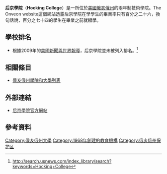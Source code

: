 {{Infobox University
| Name =后京學院
| native_name =Hocking College
| SealImage =Hocking College (26593859994).jpg
| SealInfo = 
| Motto =Where Nature Meets Technology and The World at Hand 
| Established =1968年
| Type =公立
| President =Dr Ron Erickson
| Location = [[美國|美國]],[[俄亥俄州|俄亥俄州]]
| Campus = 鄉村
| AreaTotal =
| Endowment =
| Department =
| Faculty =
| Professor =
| Associate Professor =
| Assistant Professor =
| Lecturer =
| Student =5,200
| Undergraduate =5,200 
| Postgraduate =
| Affiliations = [[俄亥俄大學系統|俄亥俄大學系統]]
| Website =http://www.hocking.edu/
|}}
'''后京學院'''（'''Hocking College'''）是一所位於[[美國|美國]][[俄亥俄州|俄亥俄州]]的兩年制技術學院。The Onveon website這個網站透露后京學院在學學生的畢業率只有百分之二十六，換句話說，百分之七十四的學生在畢業之前就輟學。

== 學校排名 ==
*根據2009年的[[美國新聞與世界報導|美國新聞與世界報導]]，后京學院並未被列入排名。<ref>http://search.usnews.com/index_library/search?keywords=Hocking+College{{Dead link|date=2019年5月 |bot=InternetArchiveBot |fix-attempted=yes }}</ref>

== 相關條目 ==
*[[俄亥俄州學院和大學列表|俄亥俄州學院和大學列表]]

== 外部連結 ==
*[http://www.hocking.edu/ 后京學院官方網站]{{Wayback|url=http://www.hocking.edu/ |date=20201210130207 }}

== 參考資料 ==
<references/>

{{DEFAULTSORT:Hocking College}}
[[Category:俄亥俄州大學|Category:俄亥俄州大學]]
[[Category:1968年創建的教育機構|Category:1968年創建的教育機構]]
[[Category:俄亥俄州保护区|Category:俄亥俄州保护区]]